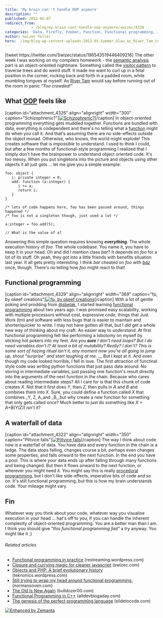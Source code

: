 ```yaml
---
title: 'My brain can''t handle OOP anymore'
description: ""
published: 2012-05-07
redirect_from: 
            - /blog/my-brain-cant-handle-oop-anymore/swizec/4320
categories: 'Data, Firefly, Foobar, Function, Functional programming, Joss Whedon, Languages, Object-oriented programming, Programming, River Tam, Uncategorized, Visitor pattern'
author: Swizec Teller
hero: ./img/blog-wp-content-uploads-2012-05-Summer_Glau_as_River_Tam_in_Serenity_Wallpaper__yvt2-300x225.jpg
---
```

\[tweet https&#x3A;//twitter.com/Swizec/status/196543519446409216] The other week I was working on my compilers homework - the [semantic analysis](http://en.wikipedia.org/wiki/Compiler "Compiler") part is an object-oriented nightmare. Something called the [visitor pattern](http://en.wikipedia.org/wiki/Visitor_pattern "Visitor pattern") to traverse trees and do weird stuff. It made me want to curl up in a fetal position in the corner, rocking back and forth in a padded room, while mumbling tongues at myself. As [River Tam](http://en.wikipedia.org/wiki/List_of_Firefly_characters "List of Firefly characters") would say before running out of the room in panic _"Too crowded!"_

## What [OOP](http://en.wikipedia.org/wiki/Object-oriented_programming "Object-oriented programming") feels like

\[caption id="attachment_4326" align="alignright" width="300" caption="Schizophrenic?"][![Schizophrenic?](./img/blog-wp-content-uploads-2012-05-Summer_Glau_as_River_Tam_in_Serenity_Wallpaper__yvt2-300x225.jpg "Schizophrenic?")](http://swizec.com/blog/wp-content/uploads/2012/05/Summer_Glau_as_River_Tam_in_Serenity_Wallpaper__yvt2.jpg)\[/caption] In object-oriented programming everything gets muddled together. Functions are bundled with data, everything is codependent and there's no telling what a [function](http://en.wikipedia.org/wiki/Function_%28mathematics%29 "Function (mathematics)") might do when you call it. And that's assuming there are no side-effects outside the object monad. Otherwise, who knows, the world might explode! This creates software that is _impossible_ to understand. I used to think I could, but after a few months of functional-style programming I realized that I simply don't have the brainpower to understand object oriented code. It's too messy. When you put singletons into the picture and objects using other objects it all just gets ... let me give you a simple example:

```
foo: object {
   i: private integer = 0;
   add: function (a:integer) {
      i += a;
      return i;
   }
}

/* lots of code happens here, foo has been passed around, things happened */
/* foo is not a singleton though, just used a lot */

a:integer = foo.add(5);

// What is the value of a?
```

Answering this simple question requires knowing _**everything**_. The whole execution history of _foo_. The whole codebase. You name it, you have to keep it in your head. Oh and did I mention class _bar_? It depends on _foo_ for a lot of its stuff. Oh yeah, they got into a little friends with benefits situation last year. It all gets pretty interesting. I think _bar_ cheated on _foo_ with _[baz](http://en.wikipedia.org/wiki/Foobar "Foobar")_ once, though. There's no telling how _foo_ might react to that!

## Functional programming

\[caption id="attachment_4329" align="alignright" width="369" caption="fp, by okeef creations"][![fp, by okeef creations](./img/blog-wp-content-uploads-2012-05-fp1.png "fp, by okeef creations")](http://www.okeefecreations.com/)\[/caption] With a lot of gentle poking and prodding from [@sbelak](http://twitter.com/sbelak), I started learning [functional programming](http://en.wikipedia.org/wiki/Functional_programming "Functional programming") about two years ago. I was promised easy scalability, working with multiple processors without cost, expressive code, things that Just Work (tm) and software with less bugs that is easier to maintain and shorter/quicker to write. I may not have gotten all that, but I _did_ get a whole new way of thinking about my craft. An easier way to _understand._ At first functional programming felt like performing a lobotomy on myself by sticking hot pokers into my feet. _Are you **sure** I don't need loops? But I do need variables don't I? At least a bit of mutability? Really? I don't? This is some sort of hazing ritual isn't it, any moment now you're all going to jump up, shout "surprise" and start laughing at me._ __ But I kept at it. And even though my code looked horrible, I fell in love. The first attraction of functinal style code was writing python functions that just pass data around. No storing in intermediate variables, just passing one function's result directly into the arguments of the next function in the chain. Because who cares about reading intermediate steps? All I care for is that this chunk of code creates _X_. Not that it first does _Y_, then _Z,_ then pulls in _A_ and _B_ and combines them into _X._ Sure, you could define a function called _X_ that combines _Y, Z, A_and _B,_but why create a new function for something that only gets called once? Much better to just do something like _X = A+B(Y(Z))_ isn't it?

## A waterfall of data

\[caption id="attachment_4322" align="alignright" width="350" caption="Plitvice falls"][![Plitvice falls](http://swizec.com/blog/wp-content/uploads/2012/05/waterfall-of-data.jpg "Plitvice falls")](./img/blog-wp-content-uploads-2012-05-waterfall-of-data.jpg)\[/caption] The way I think about code now is a waterfall of data. You have data and every function in the chain is a ledge. The data stops falling, changes course a bit, perhaps even changes some properties, and falls onward to the next function. In the end you have a pool. This is where your data ends up after falling through many functions and being changed. But then it flows onward to the next function, or wherever you might need it. You might say this is really [procedural programming](http://en.wikipedia.org/wiki/Procedural_programming "Procedural programming"), but I don't like side-effects, imperative bits of code and so on. It's still functional programming, but this is how my brain understands code. Your mileage might vary.

## Fin

Whatever way you think about your code, whatever way you visualise execution in your head ... hat's off to you, if you can handle the inherent complexity of object-oriented programming. You are a better man than I am. I think you should give "_this functional programming fad"_ a try anyway. You might like it ;)

###### Related articles

- [Functional programming in practice](http://restreaming.wordpress.com/2012/03/16/functional-programming-in-practice/) (restreaming.wordpress.com)
- [Closure and currying magic for cleaner javascript](http://swizec.com/blog/closure-and-currying-magic-for-cleaner-javascript/swizec/3981) (swizec.com)
- [Objects and PHP: A brief evolutionary history](http://teknonics.wordpress.com/2012/05/04/objects-and-php-a-brief-evolutionary-history/) (teknonics.wordpress.com)
- [Still trying to wrap my head around functional programming.](http://normansoven.com/blog/still-trying-to-wrap-my-head-around-functional-programming/) (normansoven.com)
- [The Old Is New Again](http://bulldozer00.com/2012/05/05/the-old-is-new-again/) (bulldozer00.com)
- [Functional Programming in C++](http://www.altdevblogaday.com/2012/04/26/functional-programming-in-c/) (altdevblogaday.com)
- [The genesis of the perfect programming language](http://slidetocode.com/2012/05/06/the-perfect-programming-language/) (slidetocode.com)

[![Enhanced by Zemanta](http://img.zemanta.com/zemified_e.png?x-id=6209c6cc-944f-4b49-b45c-5467e35073f2)](http://www.zemanta.com/ "Enhanced by Zemanta")